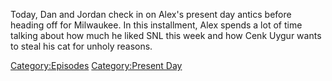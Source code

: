 {{DEFAULTSORT:
    #_EPISODE_0782:February 26, 2023
}}{{Episode
    | title           = February 26, 2023
    | caption         = Listen to this episode on [https://knowledgefight.libsyn.com/782-february-26-2023 Libsyn] [https://open.spotify.com/episode/1AJwTN4sZyqrf1Ce81CDjz Spotify]
    | episodeNumber   = 782
    | length          = 01:28:15
    | airDate         = March 2, 2023
    | coverageDate    = February 26, 2023
    | episodeType     = [[:Category:Present Day|Present Day]]
    | previousEpisode = [[781: Chatting With Will Sommer]]
}}

{{Stub}}

Today, Dan and Jordan check in on Alex's present day antics before heading off for Milwaukee.  In this installment, Alex spends a lot of time talking about how much he liked SNL this week and how Cenk Uygur wants to steal his cat for unholy reasons.

[[Category:Episodes]]
[[Category:Present Day]]
